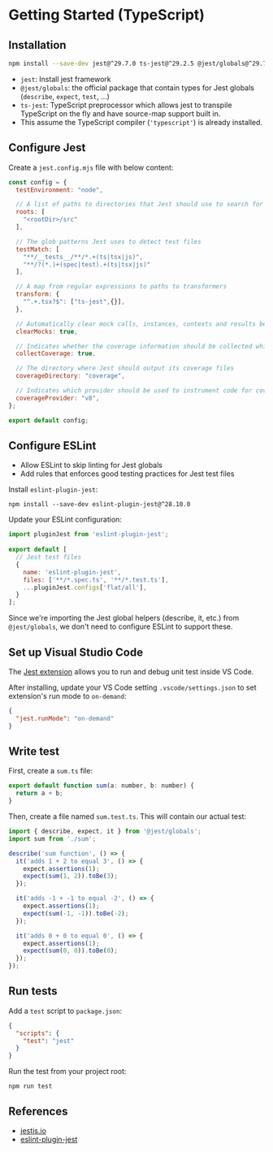 # Getting Started (TypeScript)

## Installation 

```sh npm2yarn
npm install --save-dev jest@^29.7.0 ts-jest@^29.2.5 @jest/globals@^29.7.0
```

- `jest`: Install jest framework
- `@jest/globals`: the official package that contain types for Jest globals (`describe`, `expect`, `test`, ...)
- `ts-jest`: TypeScript preprocessor which allows jest to transpile TypeScript on the fly and have source-map support built in.
- This assume the TypeScript compiler (`'typescript'`) is already installed.


## Configure Jest

Create a `jest.config.mjs` file with below content:

```js filename="jest.config.mjs"
const config = {
  testEnvironment: "node",

  // A list of paths to directories that Jest should use to search for files in
  roots: [
    "<rootDir>/src"
  ],

  // The glob patterns Jest uses to detect test files
  testMatch: [
    "**/__tests__/**/*.+(ts|tsx|js)",
    "**/?(*.)+(spec|test).+(ts|tsx|js)"
  ],

  // A map from regular expressions to paths to transformers
  transform: {
    "^.+.tsx?$": ["ts-jest",{}],
  },

  // Automatically clear mock calls, instances, contexts and results before every test
  clearMocks: true,

  // Indicates whether the coverage information should be collected while executing the test
  collectCoverage: true,

  // The directory where Jest should output its coverage files
  coverageDirectory: "coverage",

  // Indicates which provider should be used to instrument code for coverage
  coverageProvider: "v8",
};

export default config;
```


## Configure ESLint

- Allow ESLint to skip linting for Jest globals
- Add rules that enforces good testing practices for Jest test files

Install `eslint-plugin-jest`:
```shell npm2yarn
npm install --save-dev eslint-plugin-jest@^28.10.0
```

Update your ESLint configuration:
```js filename="eslint.config.mjs"
import pluginJest from 'eslint-plugin-jest';
 
export default [
  // Jest test files
  {
    name: 'eslint-plugin-jest',
    files: ['**/*.spec.ts', '**/*.test.ts'],
    ...pluginJest.configs['flat/all'],
  }
];
```

Since we're importing the Jest global helpers (describe, it, etc.) from `@jest/globals`, we don't need to configure ESLint to support these.


## Set up Visual Studio Code

The [Jest extension](https://marketplace.visualstudio.com/items?itemName=Orta.vscode-jest) allows you to run and debug unit test inside VS Code.

After installing, update your VS Code setting `.vscode/settings.json` to set extension's run mode to `on-demand`:
```json
{
  "jest.runMode": "on-demand"
}
```


## Write test

First, create a `sum.ts` file:

```js
export default function sum(a: number, b: number) {
  return a + b;
}
```

Then, create a file named `sum.test.ts`. This will contain our actual test:

```js
import { describe, expect, it } from '@jest/globals';
import sum from './sum';

describe('sum function', () => {
  it('adds 1 + 2 to equal 3', () => {
    expect.assertions(1);
    expect(sum(1, 2)).toBe(3);
  });

  it('adds -1 + -1 to equal -2', () => {
    expect.assertions(1);
    expect(sum(-1, -1)).toBe(-2);
  });

  it('adds 0 + 0 to equal 0', () => {
    expect.assertions(1);
    expect(sum(0, 0)).toBe(0);
  });
});
```


## Run tests

Add a `test` script to `package.json`:
```json
{
  "scripts": {
    "test": "jest"
  }
}
```

Run the test from your project root:
```shell
npm run test
```


## References

- [jestjs.io](https://jestjs.io/docs/getting-started#using-typescript)
- [eslint-plugin-jest](https://github.com/jest-community/eslint-plugin-jest)